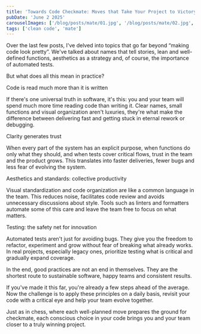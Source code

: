 ```yaml
---
title: 'Towards Code Checkmate: Moves that Take Your Project to Victory'
pubDate: 'June 2 2025'
carouselImages: ['/blog/posts/mate/01.jpg', '/blog/posts/mate/02.jpg', '/blog/posts/mate/03.jpg', '/blog/posts/mate/04.jpg', '/blog/posts/mate/05.jpg', '/blog/posts/mate/06.jpg', '/blog/posts/mate/07.jpg', '/blog/posts/mate/08.jpg']
tags: ['clean code', 'mate']
---
```

Over the last few posts, I've delved into topics that go far beyond “making code look pretty”. We've talked about names that tell stories, lean and well-defined functions, aesthetics as a strategy and, of course, the importance of automated tests.

But what does all this mean in practice?

Code is read much more than it is written

If there's one universal truth in software, it's this: you and your team will spend much more time reading code than writing it. Clear names, small functions and visual organization aren't luxuries, they're what make the difference between delivering fast and getting stuck in eternal rework or debugging.

Clarity generates trust

When every part of the system has an explicit purpose, when functions do only what they should, and when tests cover critical flows, trust in the team and the product grows. This translates into faster deliveries, fewer bugs and less fear of evolving the system.

Aesthetics and standards: collective productivity

Visual standardization and code organization are like a common language in the team. This reduces noise, facilitates code review and avoids unnecessary discussions about style. Tools such as linters and formatters automate some of this care and leave the team free to focus on what matters.

Testing: the safety net for innovation

Automated tests aren't just for avoiding bugs. They give you the freedom to refactor, experiment and grow without fear of breaking what already works. In real projects, especially legacy ones, prioritize testing what is critical and gradually expand coverage.

In the end, good practices are not an end in themselves. They are the shortest route to sustainable software, happy teams and consistent results.

If you've made it this far, you're already a few steps ahead of the average. Now the challenge is to apply these principles on a daily basis, revisit your code with a critical eye and help your team evolve together.

Just as in chess, where each well-planned move prepares the ground for checkmate, each conscious choice in your code brings you and your team closer to a truly winning project.